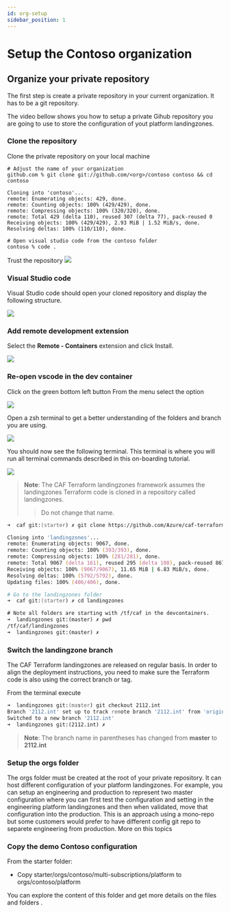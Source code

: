 ```yaml
---
id: org-setup
sidebar_position: 1
---
```


# Setup the Contoso organization


## Organize your private repository

The first step is create a private repository in your current organization. It has to be a git repository.

The video bellow shows you how to setup a private Gihub repository you are going to use to store the configuration of yout platform landingzones.

<ReactPlayer playing controls url='https://youtu.be/1tbXXOM1s-o' />

### Clone the repository

Clone the private repository on your local machine

```shell
# Adjust the name of your organization
github.com % git clone git://github.com/<org>/contoso contoso && cd contoso
```

```shell
Cloning into 'contoso'...
remote: Enumerating objects: 429, done.
remote: Counting objects: 100% (429/429), done.
remote: Compressing objects: 100% (320/320), done.
remote: Total 429 (delta 110), reused 307 (delta 77), pack-reused 0
Receiving objects: 100% (429/429), 2.93 MiB | 1.52 MiB/s, done.
Resolving deltas: 100% (110/110), done.
```

```shell
# Open visual studio code from the contoso folder
contoso % code .
```

Trust the repository
![](vscode-trust-folder.png) 

### Visual Studio code

Visual Studio code should open your cloned repository and display the following structure.

![](vscode.png)

### Add remote development extension

Select the **Remote - Containers** extension and click Install.

![](extension-remote-containers.png)

### Re-open vscode in the dev container

Click on the green bottom left button
From the menu select the option

![](vscode-reopen-container.png)

Open a zsh terminal to get a better understanding of the folders and branch you are using.

![](vscode-open-zsh.png)

You should now see the following terminal. This terminal is where you will run all terminal commands described in this on-boarding tutorial.

![](vscode-zsh.png)

> **Note**: The CAF Terraform landingzones framework assumes the landingzones Terraform code is cloned in a repository called landingzones.
> > Do not change that name.

```zsh
➜  caf git:(starter) ✗ git clone https://github.com/Azure/caf-terraform-landingzones.git landingzones
```

```zsh
Cloning into 'landingzones'...
remote: Enumerating objects: 9067, done.
remote: Counting objects: 100% (393/393), done.
remote: Compressing objects: 100% (281/281), done.
remote: Total 9067 (delta 161), reused 295 (delta 108), pack-reused 8674
Receiving objects: 100% (9067/9067), 11.65 MiB | 6.83 MiB/s, done.
Resolving deltas: 100% (5792/5792), done.
Updating files: 100% (406/406), done.
```

```zsh
# Go to the landingzones folder
➜  caf git:(starter) ✗ cd landingzones 

# Note all folders are starting with /tf/caf in the devcontainers. 
➜  landingzones git:(master) ✗ pwd
/tf/caf/landingzones
➜  landingzones git:(master) ✗ 
```

### Switch the landingzone branch

The CAF Terraform landingzones are released on regular basis. In order to align the deployment instructions, you need to make sure the Terraform code is also using the correct branch or tag.

From the terminal execute
```zsh
➜  landingzones git:(master) git checkout 2112.int
Branch '2112.int' set up to track remote branch '2112.int' from 'origin'.
Switched to a new branch '2112.int'
➜  landingzones git:(2112.int) ✗ 
```

> **Note**: The branch name in parentheses has changed from **master** to **2112.int**

### Setup the orgs folder

The orgs folder must be created at the root of your private repository. It can host different configuration of your platform landingzones. 
For example, you can setup an engineering and production to represent two master configuration where you can first test the configuration and setting in the engineering platform landingzones and then when validated, move that configuration into the production. This is an approach using a mono-repo but some customers would prefer to have different config git repo to separete engineering from production. More on this topics 

### Copy the demo Contoso configuration

From the starter folder:
- Copy starter/orgs/contoso/multi-subscriptions/platform to orgs/contoso/platform

You can explore the content of this folder and get more details on the files and folders .

